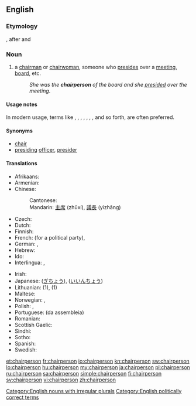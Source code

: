 ==English==

===Etymology===
{{compound|chair|person}}, after {{term|chairman}} and {{term|chairwoman}}

===Noun===
{{en-noun|s|chairpeople}}

# a [[chairman]] or [[chairwoman]], someone who [[preside]]s over a [[meeting]], [[board]], etc.
#: ''She was the '''chairperson''' of the board and she [[preside]]d over the meeting''.

====Usage notes====
In modern usage, terms like {{term|chair}}, {{term|moderator}}, {{term|coordinator}}, {{term|presiding}} {{term|officer}}, {{term|group}} {{term|leader}}, {{term|head}}, {{term|facilitator}}, and so forth, are often preferred.

====Synonyms====
* [[chair]]
* [[presiding]] [[officer]], [[presider]]

====Translations====
{{trans-top|a person who presides over a meeting, a board}}
* Afrikaans: {{t|af|voorsitter}}
* Armenian: {{t|hy|նախագահ|tr=naxagah}}
* Chinese:
*: Cantonese: {{t|yue|主席|tr=zyu2 zik6|sc=Hani}} {{t|yue|議長|tr=ji5 zoeng2|sc=Hani}}
*: Mandarin: [[主席]] (zhǔxí), [[議長]] (yìzhǎng)
* Czech: {{t+|cs|předseda|m}}
* Dutch: {{t+|nl|voorzitter|m}}
* Finnish: {{t+|fi|puheenjohtaja}}
* French: {{t+|fr|secrétaire général}} (for a political party), {{t+|fr|président|m}}
* German: {{t+|de|Vorsitzender|m}}, {{t+|de|Vorsitzende|f}}
* Hebrew: {{t|he|יושב-ראש|m|tr=yoshev-rosh}}
* Ido: {{t+|io|prezidanto}}
* Interlingua: {{t|ia|presidente}}, {{t|ia|chairman}}
{{trans-mid}}
* Irish: {{t|ga|cathaoirleach|m}}
* Japanese: {{t+|ja|議長|tr=gichō}} ([[ぎちょう]]), {{t|ja|委員長|tr=iinchō}} ([[いいんちょう]])
* Lithuanian: {{t|lt|pirmininkas|m}} (1), {{t|lt|pirmininkė|f}} (1)
* Maltese: {{t|mt|ċermen}}
* Norwegian: {{t|no|styreformann}}, {{t|no|møteleder}}
* Polish: {{t+|pl|przewodniczący|m}}, {{t|pl|osoba przewodnicząca|f}}
* Portuguese: {{t+|pt|presidente}} (da assembleia)
* Romanian: {{t+|ro|director}}
* Scottish Gaelic: {{t|gd|neach-na-cathrach|m|f}}
* Sindhi: {{t+|sd|نِشِستمان|sc=Arab}}
* Sotho: {{t|st|modulasetulo}}
* Spanish: {{t+|es|presidente}}
* Swedish: {{t+|sv|ordförande}}
{{trans-bottom}}

[[Category:English nouns with irregular plurals]]
[[Category:English politically correct terms]]

[[et:chairperson]]
[[fr:chairperson]]
[[io:chairperson]]
[[kn:chairperson]]
[[sw:chairperson]]
[[lo:chairperson]]
[[hu:chairperson]]
[[my:chairperson]]
[[ja:chairperson]]
[[pl:chairperson]]
[[ru:chairperson]]
[[sa:chairperson]]
[[simple:chairperson]]
[[fi:chairperson]]
[[sv:chairperson]]
[[vi:chairperson]]
[[zh:chairperson]]